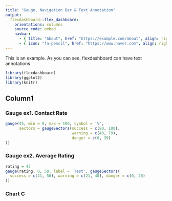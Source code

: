 ```yaml
---
title: "Gauge, Navigation Bar & Text Annotation"
output:
  flexdashboard::flex_dashboard:
    orientations: columns
    source_code: embed
    navbar:
      - { title: "About", href: "https://example.com/about", align: right}
      - { icon: "fa-pencil", href: "https://www.naver.com", align: right}
---
```


This is an example. As you can see, flexdashboard can have text annotations

```r
library(flexdashboard)
library(ggplot2)
library(knitr)
```

Column1
-----------------------------------------------------------------------

### Gauge ex1. Contact Rate

```r
gauge(45, min = 0, max = 100, symbol = '%',
      sectors = gaugeSectors(success = c(80, 100),
                             warning = c(40, 79),
                             danger = c(0, 39)
))
```


### Gauge ex2. Average Rating

```r
rating = 42
gauge(rating, 0, 50, label = 'Test', gaugeSectors(
  success = c(41, 50), warning = c(21, 40), danger = c(0, 20)
))
```

### Chart C

```r

```

